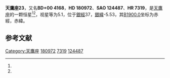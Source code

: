 {{Starbox begin
| name = 天鷹座23
}}
{{Starbox observe
| epoch = [[J2000.0|J2000.0]]
| constell = [[天鷹座|天鷹座]]<ref name=SIMBAD>{{cite web
 | url=http://simbad.u-strasbg.fr/simbad/sim-id?Ident=HR+7319
 | title=Pulsating variable Star
 | publisher=Centre de Données astronomiques de Strasbourg
 | work=SIMBAD
 | accessdate=2012-07-13
 | archive-date=2019-06-08
 | archive-url=https://web.archive.org/web/20190608102015/http://simbad.u-strasbg.fr/simbad/sim-id?Ident=HR+7319
 }}</ref><ref name=DATA>{{cite web
 | url=http://vizier.u-strasbg.fr/viz-bin/VizieR-5?-out.add=.&-source=5050&-corr=PK=HR&-out.max=9999&HR=7319
 | title=VizieR Detailed Page
 | accessdate=2012-07-13
 | archive-date=2016-03-05
 | archive-url=https://web.archive.org/web/20160305011518/http://vizier.u-strasbg.fr/viz-bin/VizieR-5?-out.add=.&-source=5050&-corr=PK=HR&-out.max=9999&HR=7319
 | dead-url=no
 }}</ref>
| 星官 = 
| ra = {{RA|19|18|32.5}}<ref name=SIMBAD /><ref name=DATA />
| dec = {{DEC|+1|5|7}}<ref name=SIMBAD /><ref name=DATA />
| appmag_v = 5.1<ref name=SIMBAD /><ref name=DATA />
}}
{{Starbox character
| class = K2II-III<ref name=SIMBAD /><ref name=DATA />
| b-v = 1.15<ref name=SIMBAD /><ref name=DATA />
| u-b = 1.01<ref name=SIMBAD /><ref name=DATA />
| r-i = 0.58<ref name=SIMBAD /><ref name=DATA />
| variable = 
}}
{{Starbox astrometry
| radial_v = 1.01
| prop_mo_ra = -24
| parallax = 0.003
| p_error = 
}}
{{Starbox catalog
| names =BD+00 4168，[[SAO星表|SAO]] 124487，[[HD星表|HD]] 180972，[[HR星表|HR]] 7319}}
{{Starbox reference |Simbad=HR+7319}}
{{Starbox end}}

'''天鷹座23'''，又名'''BD+00 4168'''，'''HD 180972'''、'''SAO 124487'''、'''HR 7319'''，是[[天鷹座|天鷹座]]的一颗恒星<ref name=SIMBAD /><ref name=DATA />，视星等为5.1，位于[[銀道座標系|銀經]]37，[[銀道座標系|銀緯]]-5.53，其[[B1900.0|B1900.0]]坐标为赤經{{RA|19|13|27.2}}，赤緯{{DEC|+0|-5.53|12}}。

== 参考文献 ==
{{reflist}}

{{star-stub}}

{{天鷹座恒星}}
[[Category:天鷹座|Category:天鷹座]]
[[Category:HD和HDE天體|180972]]
[[Category:HR天體|7319]]
[[Category:SAO天體|124487]]